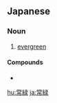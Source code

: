 {{also|常綠|常绿}}
==Japanese==
{{ja-kanjitab|じょう|りょく|yomi=on}}

===Noun===
{{ja-noun|じょうりょく}}

# [[evergreen]]

====Compounds====
* {{l/ja|常緑樹}}

[[hu:常緑]]
[[ja:常緑]]